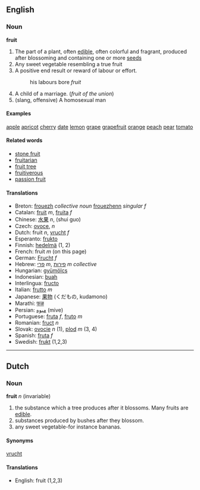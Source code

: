 ==English==
===Noun===
'''fruit'''

#The part of a plant, often [[edible]], often colorful and fragrant, produced after blossoming and containing one or more [[seed]]s
#Any sweet vegetable resembling a true fruit
#A positive end result or reward of labour or effort.
#:his labours bore ''fruit''
#A child of a marriage. (''fruit of the union'')
#(slang, offensive) A homosexual man

====Examples====
[[Apple|apple]]
[[apricot]]
[[cherry]]
[[date]]
[[lemon]]
[[grape]]
[[grapefruit]]
[[orange]]
[[peach]]
[[pear]]
[[tomato]]

====Related words====
*[[stone fruit]]
*[[fruitarian]]
*[[fruit tree]]
*[[fruitiverous]]
*[[passion fruit]]

====Translations====
*Breton: [[frouezh]] ''collective noun'' [[frouezhenn]] ''singular f''
*Catalan: [[fruit]] ''m'', [[fruita]] ''f''
*Chinese: [[水果]] ''n'', (shui guo) 
*Czech: [[ovoce]], ''n''
*Dutch: fruit ''n'', [[vrucht]] ''f''
*Esperanto: [[frukto]]
*Finnish: [[hedelmä]] (1, 2)
*French: fruit ''m'' (on this page)
*German: [[Frucht]] ''f''
*Hebrew: [[פרי]] ''m'', [[פירות]] ''m collective''
*Hungarian: [[gyümölcs]]
*Indonesian: [[buah]]
*Interlingua: [[fructo]]
*Italian: [[frutto]] ''m''
*Japanese: [[果物]] (くだもの, kudamono)
*Marathi: [[फळ]]
*Persian: [[میوه]] (mive)
*Portuguese: [[fruta]] ''f'', [[fruto]] ''m''
*Romanian: [[fruct]] ''n''
*Slovak: [[ovocie]] ''n'' (1), [[plod]] ''m'' (3, 4)
*Spanish: [[fruta]] ''f''
*Swedish: [[frukt]] (1,2,3)

----

==Dutch==
===Noun===
'''fruit''' ''n'' (invariable)

#the substance which a tree produces after it blossoms. Many fruits are [[edible]].
#substances produced by bushes after they blossom.
#any sweet vegetable-for instance bananas.

====Synonyms====
[[vrucht]]

====Translations====
* English: fruit (1,2,3)